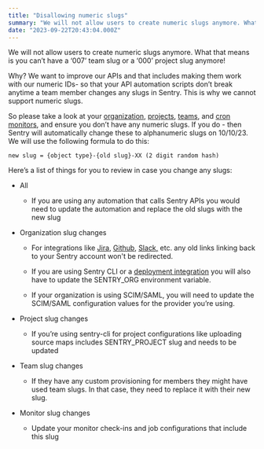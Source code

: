 ```yaml
---
title: "Disallowing numeric slugs"
summary: "We will not allow users to create numeric slugs anymore. What that means is you can’t have a ‘007’ team slug or a ‘000’ project slug anymore! Why? We want to..."
date: "2023-09-22T20:43:04.000Z"
---
```


  We will not allow users to create numeric slugs anymore. What that means is you can’t have a ‘007’ team slug or a ‘000’ project slug anymore!

Why? We want to improve our APIs and that includes making them work with our numeric IDs- so that your API automation scripts don’t break anytime a team member changes any slugs in Sentry. This is why we cannot support numeric slugs.

So please take a look at your [organization](https://sentry.io/orgredirect/), [projects](https://sentry.io/orgredirect/settings/:orgslug/projects/), [teams](https://sentry.io/orgredirect/settings/:orgslug/teams/), and [cron monitors](https://sentry.io/orgredirect/crons/), and ensure you don’t have any numeric slugs. If you do - then Sentry will automatically change these to alphanumeric slugs on 10/10/23. We will use the following formula to do this:

```plaintext
new slug = {object type}-{old slug}-XX (2 digit random hash)
```

Here’s a list of things for you to review in case you change any slugs:

* All

  * If you are using any automation that calls Sentry APIs you would need to update the automation and replace the old slugs with the new slug

* Organization slug changes

  * For integrations like [Jira](https://docs.sentry.io/product/integrations/issue-tracking/jira/), [Github](https://docs.sentry.io/product/integrations/source-code-mgmt/github/), [Slack,](https://docs.sentry.io/product/integrations/notification-incidents/slack/) etc. any old links linking back to your Sentry account won't be redirected.

  * If you are using Sentry CLI or a [deployment integration](https://docs.sentry.io/product/integrations/#deployment) you will also have to update the SENTRY\_ORG environment variable.

  * If your organization is using SCIM/SAML, you will need to update the SCIM/SAML configuration values for the provider you’re using.

* Project slug changes

  * If you’re using sentry-cli for project configurations like uploading source maps includes SENTRY\_PROJECT slug and needs to be updated

* Team slug changes

  * If they have any custom provisioning for members they might have used team slugs. In that case, they need to replace it with their new slug.

* Monitor slug changes

  * Update your monitor check-ins and job configurations that include this slug
